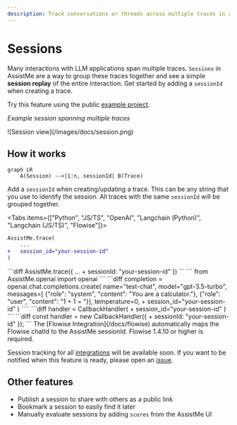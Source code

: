 ```yaml
---
description: Track conversations or threads across multiple traces in a single session.
---
```


# Sessions

Many interactions with LLM applications span multiple traces. `Sessions` in AssistMe are a way to group these traces together and see a simple **session replay** of the entire interaction. Get started by adding a `sessionId` when creating a trace.

Try this feature using the public [example project](/docs/demo).

_Example session spanning multiple traces_

<Frame border fullWidth>
  ![Session view](/images/docs/session.png)
</Frame>

## How it works

```mermaid
graph LR
    A(Session) -->|1:n, sessionId| B(Trace)
```

Add a `sessionId` when creating/updating a trace. This can be any string that you use to identify the session. All traces with the same `sessionId` will be grouped together.

<Tabs items={["Python", "JS/TS", "OpenAI", "Langchain (Python)", "Langchain (JS/TS)", "Flowise"]}>
<Tab>
```diff
AssistMe.trace(
    ...
+   session_id="your-session-id"
)
```

</Tab>
<Tab>
```diff
AssistMe.trace({
    ...
+   sessionId: "your-session-id"
})
```

</Tab>
<Tab>
```
from AssistMe.openai import openai
```
```diff
completion = openai.chat.completions.create(
    name="test-chat",
    model="gpt-3.5-turbo",
    messages=[
        {"role": "system", "content": "You are a calculator."},
        {"role": "user", "content": "1 + 1 = "}],
    temperature=0,
+   session_id="your-session-id"
)
````

</Tab>
<Tab>
```diff
handler = CallbackHandler(
+   session_id="your-session-id"
)
```

</Tab>
<Tab>
```diff
const handler = new CallbackHandler({
+   sessionId: "your-session-id"
});
```

</Tab>

<Tab>
The [Flowise Integration](/docs/flowise) automatically maps the Flowise chatId to the AssistMe sessionId. Flowise 1.4.10 or higher is required.

</Tab>

</Tabs>

Session tracking for all [integrations](/docs/integrations) will be available soon. If you want to be notified when this feature is ready, please open an [issue](/issue).

## Other features

- Publish a session to share with others as a public link
- Bookmark a session to easily find it later
- Manually evaluate sessions by adding `scores` from the AssistMe UI
